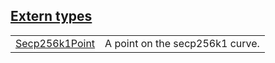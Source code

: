 
## [Extern types](./core-starknet-secp256k1-extern_types)

| | |
|:---|:---|
| [Secp256k1Point](./core-starknet-secp256k1-Secp256k1Point) | A point on the secp256k1 curve. |
